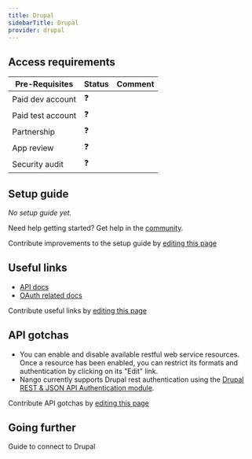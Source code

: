 ```yaml
---
title: Drupal
sidebarTitle: Drupal
provider: drupal
---
```




<Overview />
<PreBuiltTooling />
<PreBuiltUseCases />

## Access requirements
| Pre-Requisites | Status | Comment|
| - | - | - |
| Paid dev account | ❓ |  |
| Paid test account | ❓ |  |
| Partnership | ❓ | |
| App review | ❓ |  |
| Security audit | ❓ | |


## Setup guide

_No setup guide yet._

<Tip>Need help getting started? Get help in the [community](https://nango.dev/slack).</Tip>

<Note>Contribute improvements to the setup guide by [editing this page](https://github.com/nangohq/nango/tree/master/docs-v2/integrations/all/drupal.mdx)</Note>


## Useful links

-   [API docs](https://www.drupal.org/docs/core-modules-and-themes/core-modules/jsonapi-module/api-overview)
-   [OAuth related docs](https://plugins.miniorange.com/drupal-api-authentication#oauth-2-authentication)

<Note>Contribute useful links by [editing this page](https://github.com/nangohq/nango/tree/master/docs-v2/integrations/all/drupal.mdx)</Note>

## API gotchas

-  You can enable and disable available restful web service resources. Once a resource has been enabled, you can restrict its formats and authentication by clicking on its "Edit" link.
-  Nango currently supports Drupal rest authentication using the [Drupal REST & JSON API Authentication module](https://www.drupal.org/project/rest_api_authentication).

<Note>Contribute API gotchas by [editing this page](https://github.com/nangohq/nango/tree/master/docs-v2/integrations/all/drupal.mdx)</Note>

## Going further

<Card title="Connect to Drupal" icon="link" href="/integrations/all/drupal/connect" horizontal>
  Guide to connect to Drupal
</Card>
